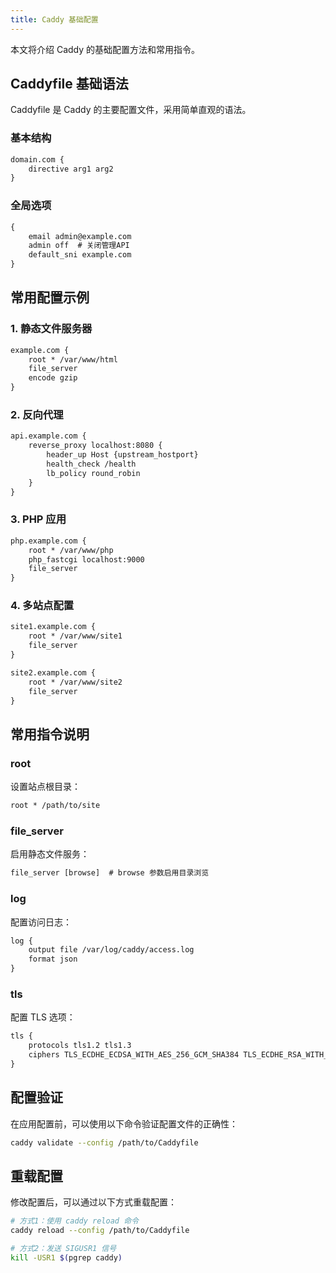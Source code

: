 ```yaml
---
title: Caddy 基础配置
---
```


本文将介绍 Caddy 的基础配置方法和常用指令。

## Caddyfile 基础语法

Caddyfile 是 Caddy 的主要配置文件，采用简单直观的语法。

### 基本结构

```txt
domain.com {
    directive arg1 arg2
}
```

### 全局选项

```txt
{
    email admin@example.com
    admin off  # 关闭管理API
    default_sni example.com
}
```

## 常用配置示例

### 1. 静态文件服务器

```txt
example.com {
    root * /var/www/html
    file_server
    encode gzip
}
```

### 2. 反向代理

```txt
api.example.com {
    reverse_proxy localhost:8080 {
        header_up Host {upstream_hostport}
        health_check /health
        lb_policy round_robin
    }
}
```

### 3. PHP 应用

```txt
php.example.com {
    root * /var/www/php
    php_fastcgi localhost:9000
    file_server
}
```

### 4. 多站点配置

```txt
site1.example.com {
    root * /var/www/site1
    file_server
}

site2.example.com {
    root * /var/www/site2
    file_server
}
```

## 常用指令说明

### root
设置站点根目录：
```txt
root * /path/to/site
```

### file_server
启用静态文件服务：
```txt
file_server [browse]  # browse 参数启用目录浏览
```

### log
配置访问日志：
```txt
log {
    output file /var/log/caddy/access.log
    format json
}
```

### tls
配置 TLS 选项：
```txt
tls {
    protocols tls1.2 tls1.3
    ciphers TLS_ECDHE_ECDSA_WITH_AES_256_GCM_SHA384 TLS_ECDHE_RSA_WITH_AES_256_GCM_SHA384
}
```

## 配置验证

在应用配置前，可以使用以下命令验证配置文件的正确性：

```bash
caddy validate --config /path/to/Caddyfile
```

## 重载配置

修改配置后，可以通过以下方式重载配置：

```bash
# 方式1：使用 caddy reload 命令
caddy reload --config /path/to/Caddyfile

# 方式2：发送 SIGUSR1 信号
kill -USR1 $(pgrep caddy)
``` 